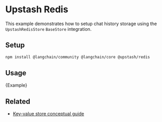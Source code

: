 # Upstash Redis

This example demonstrates how to setup chat history storage using the `UpstashRedisStore` `BaseStore` integration.

## Setup

```bash npm2yarn
npm install @langchain/community @langchain/core @upstash/redis
```

## Usage


<CodeBlock language="typescript">{Example}</CodeBlock>

## Related

- [Key-value store conceptual guide](/oss/concepts/key_value_stores)
